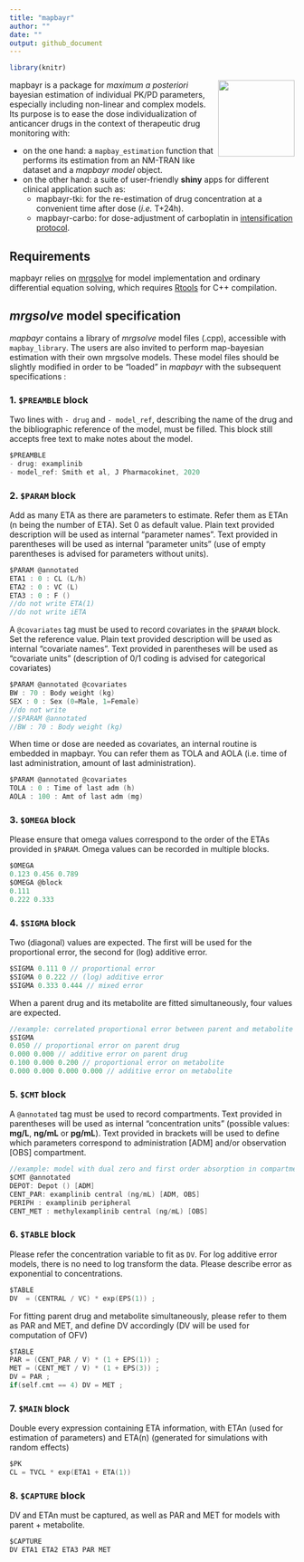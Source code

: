 ```yaml
---
title: "mapbayr"
author: ""
date: ""
output: github_document
---
```


```r
library(knitr)
```
<img align="right" src = "inst/logo.png" width="135px">

mapbayr is a package for *maximum a posteriori* bayesian estimation of individual PK/PD parameters, especially including non-linear and complex models. Its purpose is to ease the dose individualization of anticancer drugs in the context of therapeutic drug monitoring with: 

* on the one hand: a `mapbay_estimation` function that performs its estimation from an NM-TRAN like dataset and a *mapbayr model* object.
* on the other hand: a suite of user-friendly **shiny** apps for different clinical application such as: 
  + mapbayr-tki: for the re-estimation of drug concentration at a convenient time after dose (*i.e.* T+24h).
  + mapbayr-carbo: for dose-adjustment of carboplatin in [intensification protocol](https://doi.org/10.1158/1078-0432.ccr-17-1344).

## Requirements

mapbayr relies on [mrgsolve](https://mrgsolve.github.io/) for model implementation and ordinary differential equation solving, which requires [Rtools](https://cran.r-project.org/bin/windows/Rtools/) for C++ compilation.

## *mrgsolve* model specification


*mapbayr* contains a library of *mrgsolve* model files (.cpp), accessible with `mapbay_library`. The users are also invited to perform map-bayesian estimation with their own mrgsolve models. These model files should be slightly modified in order to be "loaded" in *mapbayr* with the subsequent specifications : 
 
### 1.  `$PREAMBLE` block
Two lines with `- drug` and `- model_ref`, describing the name of the drug and the bibliographic reference of the model, must be filled. This block still accepts free text to make notes about the model.

```c
$PREAMBLE
- drug: examplinib
- model_ref: Smith et al, J Pharmacokinet, 2020
```

### 2.  `$PARAM` block
Add as many ETA as there are parameters to estimate. Refer them as ETAn (n being the number of ETA). Set 0 as default value. Plain text provided description will be used as internal “parameter names”. Text provided in parentheses will be used as internal “parameter units” (use of empty parentheses is advised for parameters without units).
 
```c
$PARAM @annotated
ETA1 : 0 : CL (L/h)
ETA2 : 0 : VC (L)
ETA3 : 0 : F ()
//do not write ETA(1)
//do not write iETA

```
 
A `@covariates` tag must be used to record covariates in the `$PARAM` block. Set the reference value. Plain text provided description will be used as internal “covariate names”. Text provided in parentheses will be used as “covariate units” (description of 0/1 coding is advised for categorical covariates)

```c
$PARAM @annotated @covariates
BW : 70 : Body weight (kg)
SEX : 0 : Sex (0=Male, 1=Female)
//do not write
//$PARAM @annotated
//BW : 70 : Body weight (kg)
```
 
When time or dose are needed as covariates, an internal routine is embedded in mapbayr. You can refer them as TOLA and AOLA (i.e. time of last administration, amount of last administration).

 
```c
$PARAM @annotated @covariates
TOLA : 0 : Time of last adm (h)
AOLA : 100 : Amt of last adm (mg)
```
 
### 3.  `$OMEGA` block
Please ensure that omega values correspond to the order of the ETAs provided in `$PARAM`. Omega values can be recorded in multiple blocks.

```c
$OMEGA
0.123 0.456 0.789
$OMEGA @block
0.111 
0.222 0.333
```

### 4.  `$SIGMA` block
Two (diagonal) values are expected. The first will be used for the proportional error, the second for (log) additive error.

```c
$SIGMA 0.111 0 // proportional error 
$SIGMA 0 0.222 // (log) additive error
$SIGMA 0.333 0.444 // mixed error
```

When a parent drug and its metabolite are fitted simultaneously, four values are expected.
```c
//example: correlated proportional error between parent and metabolite
$SIGMA 
0.050 // proportional error on parent drug
0.000 0.000 // additive error on parent drug
0.100 0.000 0.200 // proportional error on metabolite
0.000 0.000 0.000 0.000 // additive error on metabolite
```


### 5.  `$CMT` block
A `@annotated` tag must be used to record compartments. Text provided in parentheses will be used as internal “concentration units” (possible values: **mg/L**, **ng/mL** or **pg/mL**). Text provided in brackets will be used to define which parameters correspond to administration [ADM] and/or observation [OBS] compartment.

```c
//example: model with dual zero and first order absorption in compartment 1 & 2, respectively, and observation of parent drug + metabolite 
$CMT @annotated
DEPOT: Depot () [ADM]
CENT_PAR: examplinib central (ng/mL) [ADM, OBS]
PERIPH : examplinib peripheral
CENT_MET : methylexamplinib central (ng/mL) [OBS] 
```

### 6.  `$TABLE` block
Please refer the concentration variable to fit as `DV`. For log additive error models, there is no need to log transform the data. Please describe error as exponential to concentrations.
```c
$TABLE
DV  = (CENTRAL / VC) * exp(EPS(1)) ;
```

For fitting parent drug and metabolite simultaneously, please refer to them as PAR and MET, and define DV accordingly (DV will be used for computation of OFV)

```c
$TABLE
PAR = (CENT_PAR / V) * (1 + EPS(1)) ;
MET = (CENT_MET / V) * (1 + EPS(3)) ;
DV = PAR ;
if(self.cmt == 4) DV = MET ;
```

### 7.  `$MAIN` block
Double every expression containing ETA information, with ETAn (used for estimation of parameters) and ETA(n) (generated for simulations with random effects)

```c
$PK
CL = TVCL * exp(ETA1 + ETA(1))
```


### 8.  `$CAPTURE` block
DV and ETAn must be captured, as well as PAR and MET for models with parent + metabolite.

```c
$CAPTURE 
DV ETA1 ETA2 ETA3 PAR MET
```











































 
 
 
 
 
 
 
 
 
 
 
  

